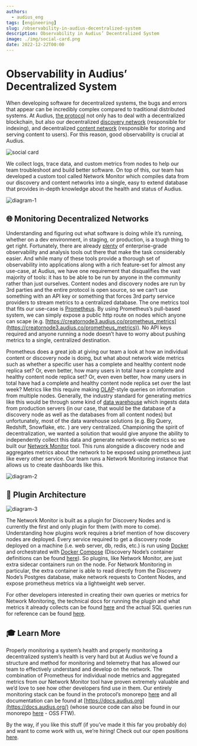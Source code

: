 ```yaml
---
authors:
  - audius_eng
tags: [engineering]
slug: /observability-in-audius-decentralized-system
description: Observability in Audius’ Decentralized System
image: ./img/social-card.png
date: 2022-12-22T00:00
---
```


# Observability in Audius’ Decentralized System

When developing software for decentralized systems, the bugs and errors that
appear can be incredibly complex compared to traditional distributed systems. At
Audius, [the protocol](https://whitepaper.audius.co/AudiusWhitepaper.pdf) not
only has to deal with a decentralized blockchain, but also our decentralized
[discovery network](https://docs.audius.org/learn/architecture/discovery-node)
(responsible for indexing), and decentralized
[content network](https://docs.audius.org/learn/architecture/content-node)
(responsible for storing and serving content to users). For this reason, good
observability is crucial at Audius.

![social card](./img/social-card.png)

<!--truncate-->

We collect logs, trace data, and custom metrics from nodes to help our team
troubleshoot and build better software. On top of this, our team has developed a
custom tool called Network Monitor which compiles data from our discovery and
content networks into a single, easy to extend database that provides in-depth
knowledge about the health and status of Audius.

![diagram-1](./img/diagram-1.png)

## 🌐 Monitoring Decentralized Networks

Understanding and figuring out what software is doing while it’s running,
whether on a dev environment, in staging, or production, is a tough thing to get
right. Fortunately, there are already
[plenty](https://landscape.cncf.io/card-mode?category=observability-and-analysis&grouping=category)
of enterprise-grade observability and analysis tools out there that make the
task considerably easier. And while many of these tools provide a thorough set
of observability into applications along with a rich feature-set for almost any
use-case, at Audius, we have one requirement that disqualifies the vast majority
of tools: it has to be able to be run by anyone in the community rather than
just ourselves. Content nodes and discovery nodes are run by 3rd parties and the
entire protocol is open source, so we can’t use something with an API key or
something that forces 3rd party service providers to stream metrics to a
centralized database. The one metrics tool that fits our use-case is
[Prometheus](https://prometheus.io/). By using Prometheus’s pull-based system,
we can simply expose a public http route on nodes which anyone can scape (e.g.
[https://creatornode3.audius.co/prometheus_metrics](https://creatornode3.audius.co/prometheus_metrics)).
No API keys required and anyone running a node doesn’t have to worry about
pushing metrics to a single, centralized destination.

Prometheus does a great job at giving our team a look at how an individual
content or discovery node is doing, but what about network wide metrics such as
whether a specific user has a complete and healthy content node replica set? Or,
even better, how many users in total have a complete and healthy content node
replica set? Or, even even better, how many users in total have had a complete
and healthy content node replica set over the last week? Metrics like this
require making
[OLAP](https://en.wikipedia.org/wiki/Online_analytical_processing)-style queries
on information from multiple nodes. Generally, the industry standard for
generating metrics like this would be through some kind of
[data warehouse](https://en.wikipedia.org/wiki/Data_warehouse) which ingests
data from production servers (in our case, that would be the database of a
discovery node as well as the databases from all content nodes) but
unfortunately, most of the data warehouse solutions (e.g. Big Query, Redshift,
Snowflake, etc. ) are very centralized. Championing the spirit of
decentralization, we wanted a solution that would give anyone the ability to
independently collect this data and generate network-wide metrics so we built
our
[Network Monitor](https://docs.audius.org/protocol/discovery-node/plugins/network_monitoring)
tool. This runs alongside a discovery node and aggregates metrics about the
network to be exposed using prometheus just like every other service. Our team
runs a Network Monitoring instance that allows us to create dashboards like
this.

![diagram-2](./img/diagram-2.png)

## 🧩 Plugin Architecture

![diagram-3](./img/diagram-3.png)

The Network Monitor is built as a plugin for Discovery Nodes and is currently
the first and only plugin for them (with more to come). Understanding how
plugins work requires a brief mention of how discovery nodes are deployed. Every
service required to get a discovery node deployed on a machine (i.e. web server,
db, redis, etc.) is run using [Docker](https://www.docker.com/) and orchestrated
with [Docker Compose](https://docs.docker.com/compose/) (Discovery Node’s
container definitions can be found
[here](https://github.com/AudiusProject/audius-protocol/tree/main/discovery-provider/compose)).
So plugins, like Network Monitor, are just extra sidecar containers run on the
node. For Network Monitoring in particular, the extra container is able to read
directly from the Discovery Node’s Postgres database, make network requests to
Content Nodes, and expose prometheus metrics via a lightweight web server.

For other developers interested in creating their own queries or metrics for
Network Monitoring, the technical docs for running the plugin and what metrics
it already collects can be found
[here](https://docs.audius.org/protocol/discovery-node/plugins/network_monitoring)
and the actual SQL queries run for reference can be found
[here](https://github.com/AudiusProject/audius-protocol/blob/main/discovery-provider/plugins/network-monitoring/src/metrics/queries.ts).

## 🎓 Learn More

Properly monitoring a system’s health and properly monitoring a decentralized
system’s health is very hard but at Audius we’ve found a structure and method
for monitoring and telemetry that has allowed our team to effectively understand
and develop on the network. The combination of Prometheus for individual node
metrics and aggregated metrics from our Network Monitor tool have proven
extremely valuable and we’d love to see how other developers find use in them.
Our entirely monitoring stack can be found in the protocol’s monorepo
[here](https://github.com/AudiusProject/audius-protocol/tree/main/monitoring)
and all documentation can be found at
[https://docs.audius.org](https://docs.audius.org/) (whose source code can also
be found in our monorepo
[here](https://github.com/AudiusProject/audius-protocol/tree/main/docs) - OSS
FTW).

By the way, if you like this stuff (if you’ve made it this far you probably do)
and want to come work with us, we’re hiring! Check out our open positions
[here](https://audius.org/careers).
